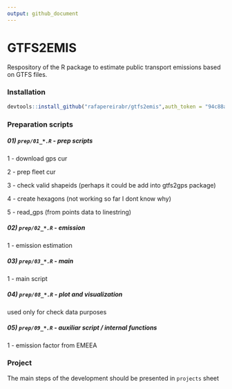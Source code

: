 ```yaml
---
output: github_document
---
```


<!-- README.md is generated from README.Rmd. Please edit that file -->

# GTFS2EMIS

Respository of the R package to estimate public transport emissions based on GTFS files.

### Installation

```r
devtools::install_github("rafapereirabr/gtfs2emis",auth_token = "94c88a642a2f62fce15e4c05cc0b6ead55ff5851")
```

### Preparation scripts

##### 01) `prep/01_*.R` - prep scripts 

1 - download gps cur

2 - prep fleet cur

3 - check valid shapeids (perhaps it could be add into gtfs2gps package)

4 - create hexagons (not working so far I dont know why)

5 - read_gps (from points data to linestring)

##### 02) `prep/02_*.R` - emission

1 - emission estimation

##### 03) `prep/03_*.R` - main 

1 - main script

##### 04) `prep/08_*.R` - plot and visualization

used only for check data purposes

##### 05) `prep/09_*.R` - auxiliar script / internal functions

1 - emission factor from EMEEA

### Project

The main steps of the development should be presented in `projects` sheet